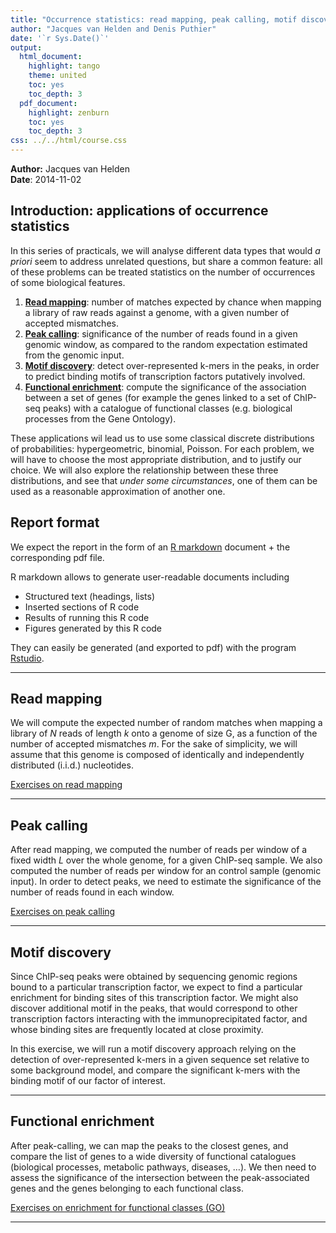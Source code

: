 ```yaml
---
title: "Occurrence statistics: read mapping, peak calling, motif discovery and functional enrichment"
author: "Jacques van Helden and Denis Puthier"
date: '`r Sys.Date()`'
output:
  html_document:
    highlight: tango
    theme: united
    toc: yes
    toc_depth: 3
  pdf_document:
    highlight: zenburn
    toc: yes
    toc_depth: 3
css: ../../html/course.css
---
```



**Author:** Jacques van Helden \
**Date**: 2014-11-02

## Introduction: applications of occurrence statistics

In this series of practicals, we will analyse different data types that would *a
priori* seem to address unrelated questions, but share a common feature:
all of these problems can be treated statistics on the number of
occurrences of some biological features.

1.  [**Read mapping**](#read-mapping): number of matches expected by
    chance when mapping a library of raw reads against a genome, with a
    given number of accepted mismatches.
2.  [**Peak calling**](#peak-calling): significance of the number of
    reads found in a given genomic window, as compared to the random
    expectation estimated from the genomic input.
3.  [**Motif discovery**](#motif-discovery): detect over-represented k-mers in the peaks, in order to predict binding motifs of transcription factors putatively involved.
4.  [**Functional enrichment**](#functional-enrichment): compute the
    significance of the association between a set of genes (for example
    the genes linked to a set of ChIP-seq peaks) with a catalogue of
    functional classes (e.g. biological processes from the Gene
    Ontology).

These applications wil lead us to use some classical discrete
distributions of probabilities: hypergeometric, binomial, Poisson. For
each problem, we will have to choose the most appropriate distribution,
and to justify our choice. We will also explore the relationship between
these three distributions, and see that *under some circumstances*, one
of them can be used as a reasonable approximation of another one.

## Report format

We expect the report in the form of an [R
markdown](http://rmarkdown.rstudio.com/) document + the corresponding
pdf file.

R markdown allows to generate user-readable documents including

-   Structured text (headings, lists)
-   Inserted sections of R code
-   Results of running this R code
-   Figures generated by this R code

They can easily be generated (and exported to pdf) with the program
[Rstudio](http://www.rstudio.com/).

* * * * *

## Read mapping

We will compute the expected number of random matches when mapping a
library of *N* reads of length *k* onto a genome of size G, as a
function of the number of accepted mismatches *m*. For the sake of
simplicity, we will assume that this genome is composed of identically
and independently distributed (i.i.d.) nucleotides.

[Exercises on read
mapping](../chip-seq_read_mapping/read_mapping_statistics.html)

* * * * *

## Peak calling

After read mapping, we computed the number of reads per window of a
fixed width *L* over the whole genome, for a given ChIP-seq sample. We
also computed the number of reads per window for an control sample
(genomic input). In order to detect peaks, we need to estimate the
significance of the number of reads found in each window.

[Exercises on peak
calling](../chip-seq_peak_calling/peak_calling_statistics.html)

* * * * * 

## Motif discovery

Since ChIP-seq peaks were obtained by sequencing genomic regions bound to a particular transcription factor, we expect to find a particular enrichment for binding sites of this transcription factor. We might also discover additional motif in the peaks, that would correspond to other transcription factors interacting with the immunoprecipitated factor, and whose binding sites are frequently located at close proximity.  

In this exercise, we will run a motif discovery approach relying on the detection of over-represented k-mers in a given sequence set relative to some background model, and compare the significant k-mers with the binding motif of our factor of interest.  

* * * * *

## Functional enrichment

After peak-calling, we can map the peaks to the closest genes, and
compare the list of genes to a wide diversity of functional catalogues
(biological processes, metabolic pathways, diseases, ...). We then need
to assess the significance of the intersection between the
peak-associated genes and the genes belonging to each functional class.

[Exercises on enrichment for functional classes
(GO)](../go_statistics_td/go_statistics_td.html)

* * * * *
